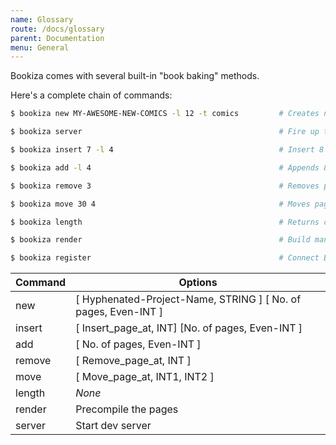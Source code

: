 ```yaml
---
name: Glossary
route: /docs/glossary
parent: Documentation
menu: General
---
```


Bookiza comes with several built-in "book baking" methods.


Here's a complete chain of commands:

```bash
$ bookiza new MY-AWESOME-NEW-COMICS -l 12 -t comics         # Creates new project for comics with 24 pages
```
```bash
$ bookiza server                                            # Fire up the server, load book to localhost:4567
```
```bash
$ bookiza insert 7 -l 4                                     # Insert 8 blank pages starting at page_no. 7
```
```bash
$ bookiza add -l 4                                          # Appends 8 blank pages to the book
```
```bash
$ bookiza remove 3                                          # Removes page_no 3 and moves its content to `trash/`
```
```bash
$ bookiza move 30 4                                         # Moves page_no 30 to page_no 4
```
```bash
$ bookiza length                                            # Returns current length of the book
```
```bash
$ bookiza render                                            # Build manuscript
```
```bash
$ bookiza register                                          # Connect Bookiza with Bubblin Client
```



Command       | Options
------------- | ------------------------
new           | [ Hyphenated-Project-Name, STRING ] [ No. of pages, Even-INT ]
insert        | [ Insert_page_at, INT] [No. of pages, Even-INT ]
add           | [ No. of pages, Even-INT ]
remove        | [ Remove_page_at, INT ]
move          | [ Move_page_at, INT1, INT2 ]
length        | *None*
render        | Precompile the pages
server        | Start dev server
